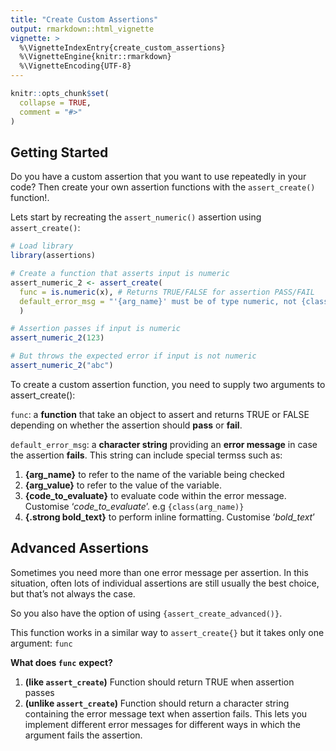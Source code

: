 ```yaml
---
title: "Create Custom Assertions"
output: rmarkdown::html_vignette
vignette: >
  %\VignetteIndexEntry{create_custom_assertions}
  %\VignetteEngine{knitr::rmarkdown}
  %\VignetteEncoding{UTF-8}
---
```


```r
knitr::opts_chunk$set(
  collapse = TRUE,
  comment = "#>"
)
```

## Getting Started

Do you have a custom assertion that you want to use repeatedly in your code? Then create your own assertion functions with the `assert_create()` function!.

Lets start by recreating the `assert_numeric()` assertion using `assert_create()`:

```r
# Load library
library(assertions)

# Create a function that asserts input is numeric
assert_numeric_2 <- assert_create(
  func = is.numeric(x), # Returns TRUE/FALSE for assertion PASS/FAIL
  default_error_msg = "'{arg_name}' must be of type numeric, not {class(arg_value)}"
  )

# Assertion passes if input is numeric
assert_numeric_2(123)

# But throws the expected error if input is not numeric
assert_numeric_2("abc")

```

To create a custom assertion function, you need to supply two arguments to assert_create():

`func`: a **function** that take an object to assert and returns TRUE or FALSE depending on whether the assertion should **pass** or **fail**.

`default_error_msg`: a **character string** providing an **error message** in case the assertion **fails**. This string can include special termss such as:

1.  **{arg_name}** to refer to the name of the variable being checked
2.  **{arg_value}** to refer to the value of the variable.
3.  **{code_to_evaluate}** to evaluate code within the error message. Customise '*code_to_evaluate*'. e.g `{class(arg_name)}`
4.  **{.strong bold_text}** to perform inline formatting. Customise '*bold_text*'

## Advanced Assertions

Sometimes you need more than one error message per assertion. In this situation, often lots of individual assertions are still usually the best choice, but that's not always the case.

So you also have the option of using `{assert_create_advanced()}`.

This function works in a similar way to `assert_create{}` but it takes only one argument: `func`

**What does `func`** **expect?**

1.  **(like `assert_create`)** Function should return TRUE when assertion passes
2.  **(unlike `assert_create`)** Function should return a character string containing the error message text when assertion fails. This lets you implement different error messages for different ways in which the argument fails the assertion.
